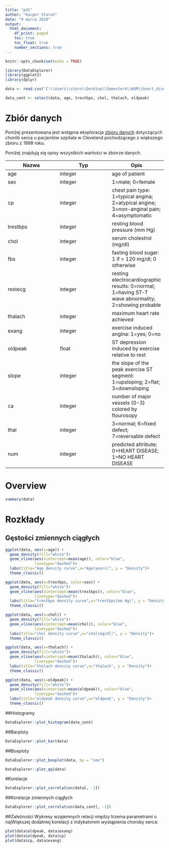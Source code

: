 ```yaml
---
title: "pd1"
author: "Kacper Staroń"
date: "9 marca 2020"
output: 
  html_document:
    df_print: paged
    toc: true
    toc_float: true
    number_sections: true
---
```


```r
knitr::opts_chunk$set(echo = TRUE)

library(DataExplorer)
library(ggplot2)
library(dplyr)

data <- read.csv("C:\\Users\\staro\\Desktop\\Semester4\\WUM\\heart_disease_dataset.csv")

data_cont <- select(data, age, trestbps, chol, thalach, oldpeak)
```

# Zbiór danych

Poniżej prezentowana jest wstępna eksploracja [zbioru danych](https://www.mldata.io/dataset-details/heart_disease/) dotyczących chorób serca u pacjentów szpitala w Cleveland pochodzącego z większego zbioru z 1998 roku.

Poniżej znajdują się opisy wszystkich wartości w zbiorze danych.

|Nazwa |	Typ  | Opis |
|--- | --- | --- |   
|age |	integer |	age of patient |
|sex |	integer |	1=male; 0=female
|cp |	integer |	chest pain type: 1=typical angina; 2=atypical angine; 3=non-anginal pain; 4=asymptomatic |
|trestbps |	integer |	resting blood pressure (mm Hg) |
|chol |	integer |	serum cholestrol (mg/dl) |
|fbs |	integer |	fasting blood sugar: 1 if > 120 mg/dl; 0 otherwise |
|restecg |	integer |	resting electrocardiographic results: 0=normal; 1=having ST-T wave abnormality; 2=showing probable |or definite left ventricular hypertrophy |
|thalach |	integer |	maximum heart rate achieved |
|exang |	integer |	exercise induced angina: 1=yes; 0=no |
|oldpeak |	float |	ST depression induced by exercise relative to rest |
|slope |	integer |	the slope of the peak exercise ST segment: 1=upsloping; 2=flat; 3=downsloping |
|ca |	integer |	number of major vessels (0-3) colored by flourosopy |
|thal |	integer |	3=normal; 6=fixed defect; 7=reversable defect |
|num |	integer |	predicted attribute; 0=HEART DISEASE; 1=NO HEART DISEASE |

# Overview

```r
summary(data)
```

# Rozkłady

## Gęstości zmiennych ciągłych


```r
ggplot(data, aes(x=age)) +
  geom_density(fill="white")+
  geom_vline(aes(xintercept=mean(age)), color="blue",
             linetype="dashed")+
  labs(title="Age density curve",x="Age(years)", y = "Density")+
  theme_classic()
```

```r
ggplot(data, aes(x=trestbps, color=sex)) +
  geom_density(fill="white")+
  geom_vline(aes(xintercept=mean(trestbps)), color="blue",
             linetype="dashed")+
  labs(title="trestbps density curve",x="trestbps(mm Hg)", y = "Density")+
  theme_classic()
```


```r
ggplot(data, aes(x=chol)) +
  geom_density(fill="white")+
  geom_vline(aes(xintercept=mean(chol)), color="blue",
             linetype="dashed")+
  labs(title="chol density curve",x="chol(mg/dl)", y = "Density")+
  theme_classic()
```

```r
ggplot(data, aes(x=thalach)) +
  geom_density(fill="white")+
  geom_vline(aes(xintercept=mean(thalach)), color="blue",
             linetype="dashed")+
  labs(title="thalach density curve",x="thalach", y = "Density")+
  theme_classic()
```
```r
ggplot(data, aes(x=oldpeak)) +
  geom_density(fill="white")+
  geom_vline(aes(xintercept=mean(oldpeak)), color="blue",
             linetype="dashed")+
  labs(title="oldpeak density curve",x="oldpeak", y = "Density")+
  theme_classic()
```

##Histogramy

```r
DataExplorer::plot_histogram(data_cont)
```


##Barploty

```r
DataExplorer::plot_bar(data)
```

##Boxploty

```r
DataExplorer::plot_boxplot(data, by = "sex")
```
```r
DataExplorer::plot_qq(data)
```


#Korelacje

```r
DataExplorer::plot_correlation(data[, -1])
```

##Korelacje zmiennych ciągłych
```r
DataExplorer::plot_correlation(data_cont[, -1])
```

##Zależności
Wykresy wzajemnych relacji między trzema parametrami o najWiększej dodatniej korelacji z indykatorem wystąpienia choroby serca:


```r


plot(data$oldpeak, data$exang)
plot(data$oldpeak, data$cp)
plot(data$cp, data$exang)
```




